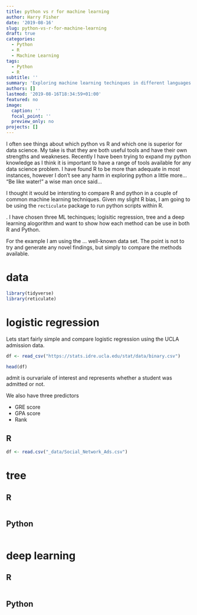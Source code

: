 ```yaml
---
title: python vs r for machine learning
author: Harry Fisher
date: '2019-08-16'
slug: python-vs-r-for-machine-learning
draft: true 
categories:
  - Python
  - R
  - Machine Learning
tags:
  - Python
  - R
subtitle: ''
summary: 'Exploring machine learning techinques in different languages :robot:'
authors: []
lastmod: '2019-08-16T18:34:59+01:00'
featured: no
image:
  caption: ''
  focal_point: ''
  preview_only: no
projects: []
---
```


I often see things about which python vs R and which one is superior for data science. My take is that they are both useful tools and have their own strengths and weakneses. Recently I have been trying to expand my python knowledge as I think it is important to have a range of tools available for any data science problem. I have found R to be more than adequate in most instances, however I don't see any harm in exploring python a little more... "Be like water!" a wise man once said...

I thought it would be intersting to compare R and python in a couple of common machine learning techniques. Given my slight R bias, I am going to be using the `recticulate` package to run python scripts within R. 



. I have chosen three ML techinques; logisitic regression, tree and a deep learning alogorithm and want to show how each method can be use in both R and Python.

For the example I am using the ... well-known data set. The point is not to try and generate any novel findings, but simply to compare the methods available.


# data


```r
library(tidyverse)
library(reticulate)

```


# logistic regression

Lets start fairly simple and compare logistic regression using the UCLA admission data.

```r
df <- read_csv("https://stats.idre.ucla.edu/stat/data/binary.csv")

head(df)
```


admit is ourvariale of interest and represents whether a student was admitted or not.

We also have three predictors
  
  - GRE score
  - GPA score
  - Rank 


## R

```r
df <- read.csv("_data/Social_Network_Ads.csv")

```


<!-- ```{r} -->
<!-- library(caTools) -->
<!-- set.seed(123) -->
<!-- split = sample.split(df$Purchased, SplitRatio = 0.75) -->
<!-- training_set = subset(df, split == TRUE) -->
<!-- test_set = subset(df, split == FALSE) -->


<!-- # Feature Scaling -->
<!-- training_set[-3] = scale(training_set[-3]) -->
<!-- test_set[-3] = scale(test_set[-3]) -->

<!-- # Fitting Logistic Regression to the Training set -->
<!-- classifier = glm(formula = Purchased ~ ., -->
<!--                  family = binomial, -->
<!--                  data = training_set) -->

<!-- # Predicting the Test set results -->
<!-- prob_pred = predict(classifier, type = 'response', newdata = test_set[-3]) -->
<!-- y_pred = ifelse(prob_pred > 0.5, 1, 0) -->

<!-- # Making the Confusion Matrix -->
<!-- cm = table(test_set[, 3], y_pred > 0.5) -->
<!-- ``` -->



<!-- ```{r} -->
<!-- library(reticulate) -->
<!-- use_condaenv("tensorflow") -->
<!-- py_config() -->

<!-- ``` -->
<!-- ## Python -->


<!-- ```{python } -->

<!-- dataset = r.df -->

<!-- import numpy as np -->
<!-- import matplotlib.pyplot as plt -->
<!-- import pandas as pd -->

<!-- # Importing the dataset -->
<!-- X = dataset.iloc[:, [2, 3]].values -->
<!-- y = dataset.iloc[:, 4].values -->

<!-- # Splitting the dataset into the Training set and Test set -->
<!-- from sklearn.model_selection import train_test_split -->
<!-- X_train, X_test, y_train, y_test = train_test_split(X, y, test_size = 0.25, random_state = 0) -->

<!-- # Feature Scaling -->
<!-- from sklearn.preprocessing import StandardScaler -->
<!-- sc = StandardScaler() -->
<!-- X_train = sc.fit_transform(X_train) -->
<!-- X_test = sc.transform(X_test) -->

<!-- # Fitting Logistic Regression to the Training set -->
<!-- from sklearn.linear_model import LogisticRegression -->
<!-- classifier = LogisticRegression(random_state = 0) -->
<!-- classifier.fit(X_train, y_train) -->

<!-- # Predicting the Test set results -->
<!-- y_pred = classifier.predict(X_test) -->

<!-- # Making the Confusion Matrix -->
<!-- from sklearn.metrics import confusion_matrix -->
<!-- cm = confusion_matrix(y_test, y_pred) -->

<!-- # Visualising the Training set results -->
<!-- from matplotlib.colors import ListedColormap -->
<!-- X_set, y_set = X_train, y_train -->
<!-- X1, X2 = np.meshgrid(np.arange(start = X_set[:, 0].min() - 1, stop = X_set[:, 0].max() + 1, step = 0.01), -->
<!--                      np.arange(start = X_set[:, 1].min() - 1, stop = X_set[:, 1].max() + 1, step = 0.01)) -->
<!-- plt.contourf(X1, X2, classifier.predict(np.array([X1.ravel(), X2.ravel()]).T).reshape(X1.shape), -->
<!--              alpha = 0.75, cmap = ListedColormap(('red', 'green'))) -->
<!-- plt.xlim(X1.min(), X1.max()) -->
<!-- plt.ylim(X2.min(), X2.max()) -->
<!-- for i, j in enumerate(np.unique(y_set)): -->
<!--     plt.scatter(X_set[y_set == j, 0], X_set[y_set == j, 1], -->
<!--                 c = ListedColormap(('red', 'green'))(i), label = j) -->
<!-- plt.title('Logistic Regression (Training set)') -->
<!-- plt.xlabel('Age') -->
<!-- plt.ylabel('Estimated Salary') -->
<!-- plt.legend() -->
<!-- plt.show() -->
<!-- ``` -->



# tree

## R
```r

```

## Python
```python

```



# deep learning


## R
```r

```

## Python
```python

```









